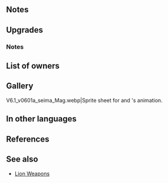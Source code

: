 {{Weapon Infobox
|tagid=SID_古代魔道の稀書
|intID=2901
|userVersion1=Closed
|userVersion2=Open
|userVersion3=Gleam Closed
|userVersion4=Gleam Open
|exclusive=1
|weaponType=Red Tome
|cost=400
|might=14
|range=2
|effect=If unit is within 3 spaces of an ally, deals damage = 20% of the greater of unit's Res or foe's Res and grants Atk/Res+5 to unit during combat.
|statModifiers=0,14,0,0,0
|required=-
|refinePaths=default
|refineSP=400
|refineMedals=500
|refineDews=200
|tagidExtraSkill1=一
|effectSkill1=At the start of turns 1 through 3, grants Special cooldown count-1 to unit. At start of combat, if foe's HP ≥ 75%, grants Atk/Res+5 to unit during combat.
|iconSkill1=Ancient Codex W.png
|properties=
}}
==Notes==
{{DamageBoost}}
{{Temporary buffs}}
==Upgrades==
{{Weapon Upgrade List}}
===Notes===
{{Start of turn Special modification|name={{St|Ancient Codex|refine=Skill1}}}}
==List of owners==
{{Skill Hero List}}
==Gallery==
<gallery>
V6.1_v0601a_seima_Mag.webp|Sprite sheet for {{St|Argent Aura}} and {{PAGENAME}}'s animation.
</gallery>
==In other languages==
{{OtherLanguages
|japanese=古代魔道の稀書
|german=Alte Magie
|spanishEU=Códice vetusto
|spanishLA=Códice vetusto
|french=Codex ancien
|italian=Codice arcaico
|chineseTW=古代魔道的珍本
|portuguese=Códice vetusto
}}
==References==
<references/>
==See also==
{{See also skills|cond=Description LIKE '%deals damage =%of%foe\'s Res%' OR Description LIKE '%start of turn 1%grants special cooldown count-_ to unit%' AND Exclusive='1' OR Description LIKE '%if foe\'s HP ≥%grants Atk/Res+%during combat%' AND WikiName NOT LIKE '%lion%'}}
* [[Skill families#Lion|Lion Weapons]]
{{Weapons Navbox}}